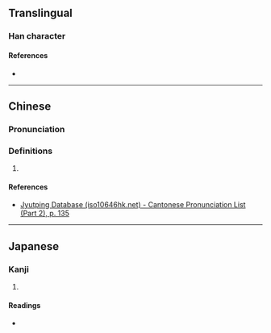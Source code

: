 {{character info/new}}
==Translingual==

===Han character===
{{Han char|rn=78|rad=歹|as=04|sn=8|four=|canj=MNHML|ids=⿰歹斤}}

====References====
* {{Han ref|kx=0579.130|dkj=16382|dj=0971.160|hdz=21382.110|uh=6B7D|ud=27517}}

----

==Chinese==
{{zh-forms}}

===Pronunciation===
{{zh-pron
|m=zhé
|c=zit3
|mc=y
|oc=y
|cat=
}}

===Definitions===
{{zh-hanzi}}

# {{rfdef|zh}}

====References====
* [http://www.iso10646hk.net/jp/document/download.jsp Jyutping Database (iso10646hk.net) - Cantonese Pronunciation List (Part 2), p. 135]

----

==Japanese==

===Kanji===
{{ja-kanji|grade=uc|rs=歹04}}

# {{rfdef|ja|sort=歹04}}

====Readings====
* {{ja-readings|on=せつ,せち|kun=わかじに}}